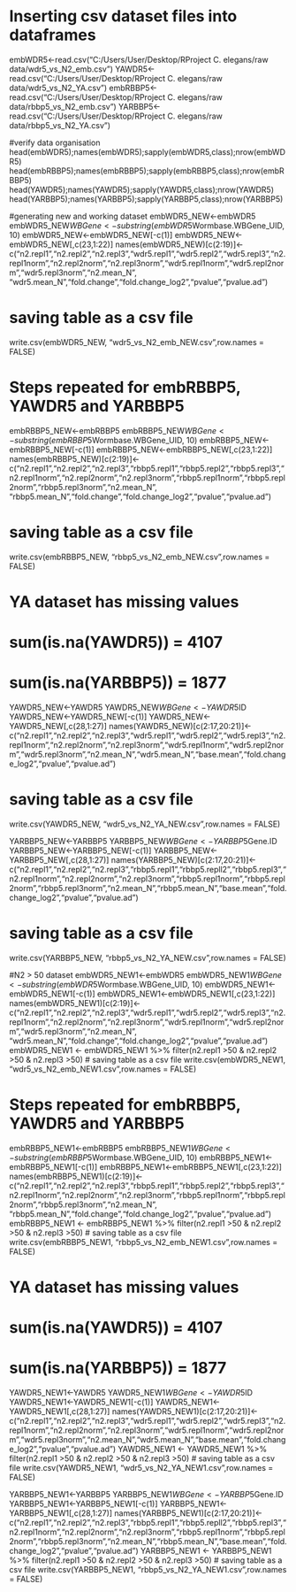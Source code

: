 # Inserting csv dataset files into dataframes
embWDR5<-read.csv("C:/Users/User/Desktop/RProject C. elegans/raw data/wdr5_vs_N2_emb.csv")
YAWDR5<-read.csv("C:/Users/User/Desktop/RProject C. elegans/raw data/wdr5_vs_N2_YA.csv")
embRBBP5<-read.csv("C:/Users/User/Desktop/RProject C. elegans/raw data/rbbp5_vs_N2_emb.csv")
YARBBP5<-read.csv("C:/Users/User/Desktop/RProject C. elegans/raw data/rbbp5_vs_N2_YA.csv")

#verify data organisation
head(embWDR5);names(embWDR5);sapply(embWDR5,class);nrow(embWDR5)
head(embRBBP5);names(embRBBP5);sapply(embRBBP5,class);nrow(embRBBP5)
head(YAWDR5);names(YAWDR5);sapply(YAWDR5,class);nrow(YAWDR5)
head(YARBBP5);names(YARBBP5);sapply(YARBBP5,class);nrow(YARBBP5)

#generating new and working dataset
embWDR5_NEW<-embWDR5
embWDR5_NEW$WBGene<-substring(embWDR5$Wormbase.WBGene_UID, 10)
embWDR5_NEW<-embWDR5_NEW[-c(1)]
embWDR5_NEW<-embWDR5_NEW[,c(23,1:22)]
names(embWDR5_NEW)[c(2:19)]<-c("n2.repl1","n2.repl2","n2.repl3","wdr5.repl1","wdr5.repl2","wdr5.repl3","n2.repl1norm","n2.repl2norm","n2.repl3norm","wdr5.repl1norm","wdr5.repl2norm","wdr5.repl3norm","n2.mean_N", "wdr5.mean_N","fold.change","fold.change_log2","pvalue","pvalue.ad")

# saving table as a csv file
write.csv(embWDR5_NEW, "wdr5_vs_N2_emb_NEW.csv",row.names = FALSE)

# Steps repeated for embRBBP5, YAWDR5 and YARBBP5

embRBBP5_NEW<-embRBBP5
embRBBP5_NEW$WBGene<-substring(embRBBP5$Wormbase.WBGene_UID, 10)
embRBBP5_NEW<-embRBBP5_NEW[-c(1)]
embRBBP5_NEW<-embRBBP5_NEW[,c(23,1:22)]
names(embRBBP5_NEW)[c(2:19)]<-c("n2.repl1","n2.repl2","n2.repl3","rbbp5.repl1","rbbp5.repl2","rbbp5.repl3","n2.repl1norm","n2.repl2norm","n2.repl3norm","rbbp5.repl1norm","rbbp5.repl2norm","rbbp5.repl3norm","n2.mean_N", "rbbp5.mean_N","fold.change","fold.change_log2","pvalue","pvalue.ad")

# saving table as a csv file
write.csv(embRBBP5_NEW, "rbbp5_vs_N2_emb_NEW.csv",row.names = FALSE)

# YA dataset has missing values

# sum(is.na(YAWDR5)) = 4107
# sum(is.na(YARBBP5)) = 1877

YAWDR5_NEW<-YAWDR5
YAWDR5_NEW$WBGene<-YAWDR5$ID
YAWDR5_NEW<-YAWDR5_NEW[-c(1)]
YAWDR5_NEW<-YAWDR5_NEW[,c(28,1:27)]
names(YAWDR5_NEW)[c(2:17,20:21)]<-c("n2.repl1","n2.repl2","n2.repl3","wdr5.repl1","wdr5.repl2","wdr5.repl3","n2.repl1norm","n2.repl2norm","n2.repl3norm","wdr5.repl1norm","wdr5.repl2norm","wdr5.repl3norm","n2.mean_N","wdr5.mean_N","base.mean","fold.change_log2","pvalue","pvalue.ad")

# saving table as a csv file
write.csv(YAWDR5_NEW, "wdr5_vs_N2_YA_NEW.csv",row.names = FALSE)

YARBBP5_NEW<-YARBBP5
YARBBP5_NEW$WBGene<-YARBBP5$Gene.ID
YARBBP5_NEW<-YARBBP5_NEW[-c(1)]
YARBBP5_NEW<-YARBBP5_NEW[,c(28,1:27)]
names(YARBBP5_NEW)[c(2:17,20:21)]<-c("n2.repl1","n2.repl2","n2.repl3","rbbp5.repl1","rbbp5.repll2","rbbp5.repl3","n2.repl1norm","n2.repl2norm","n2.repl3norm","rbbp5.repl1norm","rbbp5.repl2norm","rbbp5.repl3norm","n2.mean_N","rbbp5.mean_N","base.mean","fold.change_log2","pvalue","pvalue.ad")

# saving table as a csv file
write.csv(YARBBP5_NEW, "rbbp5_vs_N2_YA_NEW.csv",row.names = FALSE)



#N2 > 50 dataset
embWDR5_NEW1<-embWDR5
embWDR5_NEW1$WBGene<-substring(embWDR5$Wormbase.WBGene_UID, 10)
embWDR5_NEW1<-embWDR5_NEW1[-c(1)]
embWDR5_NEW1<-embWDR5_NEW1[,c(23,1:22)]
names(embWDR5_NEW1)[c(2:19)]<-c("n2.repl1","n2.repl2","n2.repl3","wdr5.repl1","wdr5.repl2","wdr5.repl3","n2.repl1norm","n2.repl2norm","n2.repl3norm","wdr5.repl1norm","wdr5.repl2norm","wdr5.repl3norm","n2.mean_N", "wdr5.mean_N","fold.change","fold.change_log2","pvalue","pvalue.ad")
embWDR5_NEW1 <- embWDR5_NEW1 %>% filter(n2.repl1 >50 & n2.repl2 >50 & n2.repl3 >50)
# saving table as a csv file
write.csv(embWDR5_NEW1, "wdr5_vs_N2_emb_NEW1.csv",row.names = FALSE)

# Steps repeated for embRBBP5, YAWDR5 and YARBBP5

embRBBP5_NEW1<-embRBBP5
embRBBP5_NEW1$WBGene<-substring(embRBBP5$Wormbase.WBGene_UID, 10)
embRBBP5_NEW1<-embRBBP5_NEW1[-c(1)]
embRBBP5_NEW1<-embRBBP5_NEW1[,c(23,1:22)]
names(embRBBP5_NEW1)[c(2:19)]<-c("n2.repl1","n2.repl2","n2.repl3","rbbp5.repl1","rbbp5.repl2","rbbp5.repl3","n2.repl1norm","n2.repl2norm","n2.repl3norm","rbbp5.repl1norm","rbbp5.repl2norm","rbbp5.repl3norm","n2.mean_N", "rbbp5.mean_N","fold.change","fold.change_log2","pvalue","pvalue.ad")
embRBBP5_NEW1 <- embRBBP5_NEW1 %>% filter(n2.repl1 >50 & n2.repl2 >50 & n2.repl3 >50)
# saving table as a csv file
write.csv(embRBBP5_NEW1, "rbbp5_vs_N2_emb_NEW1.csv",row.names = FALSE)

# YA dataset has missing values

# sum(is.na(YAWDR5)) = 4107
# sum(is.na(YARBBP5)) = 1877

YAWDR5_NEW1<-YAWDR5
YAWDR5_NEW1$WBGene<-YAWDR5$ID
YAWDR5_NEW1<-YAWDR5_NEW1[-c(1)]
YAWDR5_NEW1<-YAWDR5_NEW1[,c(28,1:27)]
names(YAWDR5_NEW1)[c(2:17,20:21)]<-c("n2.repl1","n2.repl2","n2.repl3","wdr5.repl1","wdr5.repl2","wdr5.repl3","n2.repl1norm","n2.repl2norm","n2.repl3norm","wdr5.repl1norm","wdr5.repl2norm","wdr5.repl3norm","n2.mean_N","wdr5.mean_N","base.mean","fold.change_log2","pvalue","pvalue.ad")
YAWDR5_NEW1 <- YAWDR5_NEW1 %>% filter(n2.repl1 >50 & n2.repl2 >50 & n2.repl3 >50)
# saving table as a csv file
write.csv(YAWDR5_NEW1, "wdr5_vs_N2_YA_NEW1.csv",row.names = FALSE)

YARBBP5_NEW1<-YARBBP5
YARBBP5_NEW1$WBGene<-YARBBP5$Gene.ID
YARBBP5_NEW1<-YARBBP5_NEW1[-c(1)]
YARBBP5_NEW1<-YARBBP5_NEW1[,c(28,1:27)]
names(YARBBP5_NEW1)[c(2:17,20:21)]<-c("n2.repl1","n2.repl2","n2.repl3","rbbp5.repl1","rbbp5.repll2","rbbp5.repl3","n2.repl1norm","n2.repl2norm","n2.repl3norm","rbbp5.repl1norm","rbbp5.repl2norm","rbbp5.repl3norm","n2.mean_N","rbbp5.mean_N","base.mean","fold.change_log2","pvalue","pvalue.ad")
YARBBP5_NEW1 <- YARBBP5_NEW1 %>% filter(n2.repl1 >50 & n2.repl2 >50 & n2.repl3 >50)
# saving table as a csv file
write.csv(YARBBP5_NEW1, "rbbp5_vs_N2_YA_NEW1.csv",row.names = FALSE)

